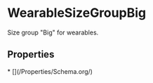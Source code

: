   
# WearableSizeGroupBig

Size group "Big" for wearables.

## Properties

<Grid>
* [](/Properties/Schema.org/)
</Grid>

